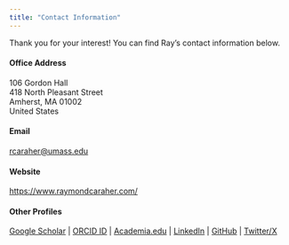 ```yaml
---
title: "Contact Information"
---
```


Thank you for your interest! You can find Ray's contact information below.

#### Office Address

106 Gordon Hall \
418 North Pleasant Street \
Amherst, MA 01002 \
United States

#### Email

<rcaraher@umass.edu>

#### Website

<https://www.raymondcaraher.com/>

#### Other Profiles

[Google Scholar](https://scholar.google.com/citations?user=AyuO4s0AAAAJ&hl=en&authuser=1) | 
[ORCID ID](https://orcid.org/my-orcid?orcid=0000-0001-8256-0180) |
[Academia.edu](https://umass.academia.edu/RaymondCaraher) |
[LinkedIn](https://www.linkedin.com/in/raymond-caraher-476163122/) |
[GitHub](https://github.com/rpcaraher) |
[Twitter/X](https://x.com/r_carah)
